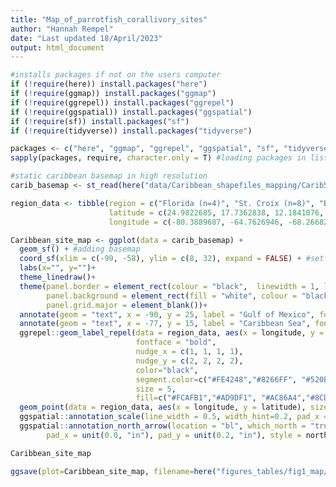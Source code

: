 ```yaml
---
title: "Map_of_parrotfish_corallivory_sites"
author: "Hannah Rempel"
date: "Last updated 18/April/2023"
output: html_document
---
```


```r
#installs packages if not on the users computer
if (!require(here)) install.packages("here") 
if (!require(ggmap)) install.packages("ggmap") 
if (!require(ggrepel)) install.packages("ggrepel")
if (!require(ggspatial)) install.packages("ggspatial")
if (!require(sf)) install.packages("sf") 
if (!require(tidyverse)) install.packages("tidyverse") 

packages <- c("here", "ggmap", "ggrepel", "ggspatial", "sf", "tidyverse") #list of packages needed
sapply(packages, require, character.only = T) #loading packages in list

```

```r
#static caribbean basemap in high resolution
carib_basemap <- st_read(here("data/Caribbean_shapefiles_mapping/Carib5.shp"))

region_data <- tibble(region = c("Florida (n=4)", "St. Croix (n=8)", "Bonaire (n=4)", "Panamá (n=10)"),
                      latitude = c(24.9822685, 17.7362838, 12.1841076, 9.351736),
                      longitude = c(-80.3889687, -64.7626946, -68.2668218, -82.257520))
```

```r
Caribbean_site_map <- ggplot(data = carib_basemap) +
  geom_sf() + #adding basemap
  coord_sf(xlim = c(-99, -58), ylim = c(8, 32), expand = FALSE) + #setting basemap dimensions
  labs(x="", y="")+
  theme_linedraw()+
  theme(panel.border = element_rect(colour = "black",  linewidth = 1, linetype = "solid"),
        panel.background = element_rect(fill = "white", colour = "black",  size = 0.5, linetype = "solid"), 
        panel.grid.major = element_blank())+
  annotate(geom = "text", x = -90, y = 25, label = "Gulf of Mexico", fontface = "italic", color = "black", size = 5) +
  annotate(geom = "text", x = -77, y = 15, label = "Caribbean Sea", fontface = "italic", color = "black", size = 5) +
  ggrepel::geom_label_repel(data = region_data, aes(x = longitude, y = latitude, label = region), #jittering label up and right
                            fontface = "bold", 
                            nudge_x = c(1, 1, 1, 1), 
                            nudge_y = c(2, 2, 2, 2), 
                            color="black",
                            segment.color=c("#FE4248","#8266FF", "#520E44","#00B1EA"), #region order: FLA, STX, BON, PAN
                            size = 5,
                            fill=c("#FCAFB1","#AD9DF1", "#AC86A4","#8CD7F0")) +
  geom_point(data = region_data, aes(x = longitude, y = latitude), size = 3,  shape = 16, color = c("#FE4248","#8266FF", "#520E44","#00B1EA")) +
  ggspatial::annotation_scale(line_width = 0.5, width_hint=0.2, pad_x = unit(0.3, "cm")) + #adds scale bar
  ggspatial::annotation_north_arrow(location = "bl", which_north = "true", 
        pad_x = unit(0.0, "in"), pad_y = unit(0.2, "in"), style = north_arrow_fancy_orienteering) #adds north arrow in lower right, padded above scale bar

Caribbean_site_map

ggsave(plot=Caribbean_site_map, filename=here("figures_tables/fig1_map/Caribbean_site_map.jpg"), width = 215, height = 110, dpi = 600, units = "mm")
```
